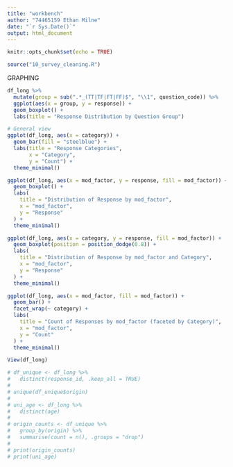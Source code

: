 ```yaml
---
title: "workbench"
author: "74465159 Ethan Milne"
date: "`r Sys.Date()`"
output: html_document
---
```


```r
knitr::opts_chunk$set(echo = TRUE)
```

```r
source("10_survey_cleaning.R")
```

GRAPHING
```r
df_long %>%
  mutate(group = sub(".*_(TT|TF|FT|FF)$", "\\1", question_code)) %>%
  ggplot(aes(x = group, y = response)) +
  geom_boxplot() +
  labs(title = "Response Distribution by Question Group")

```

```r
# General view
ggplot(df_long, aes(x = category)) +
  geom_bar(fill = "steelblue") +
  labs(title = "Response Categories",
       x = "Category",
       y = "Count") +
  theme_minimal()
```


```r
ggplot(df_long, aes(x = mod_factor, y = response, fill = mod_factor)) +
  geom_boxplot() +
  labs(
    title = "Distribution of Response by mod_factor",
    x = "mod_factor",
    y = "Response"
  ) +
  theme_minimal()
```

```r
ggplot(df_long, aes(x = category, y = response, fill = mod_factor)) +
  geom_boxplot(position = position_dodge(0.8)) +
  labs(
    title = "Distribution of Response by mod_factor and Category",
    x = "mod_factor",
    y = "Response"
  ) +
  theme_minimal()
```


```r
ggplot(df_long, aes(x = mod_factor, fill = mod_factor)) +
  geom_bar() +
  facet_wrap(~ category) +
  labs(
    title = "Count of Responses by mod_factor (faceted by Category)",
    x = "mod_factor",
    y = "Count"
  ) +
  theme_minimal()

```


```r
View(df_long)

# df_unique <- df_long %>%
#   distinct(response_id, .keep_all = TRUE)
# 
# unique(df_unique$origin)
# 
# uni_age <- df_long %>%
#   distinct(age)
# 
# origin_counts <- df_unique %>%
#   group_by(origin) %>%
#   summarise(count = n(), .groups = "drop")
# 
# print(origin_counts)
# print(uni_age)
```

